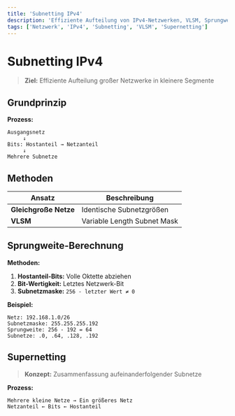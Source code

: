 ```yaml
---
title: 'Subnetting IPv4'
description: 'Effiziente Aufteilung von IPv4-Netzwerken, VLSM, Sprungweite-Berechnung und Supernetting'
tags: ['Netzwerk', 'IPv4', 'Subnetting', 'VLSM', 'Supernetting']
---
```


# Subnetting IPv4

> **Ziel:** Effiziente Aufteilung großer Netzwerke in kleinere Segmente

## Grundprinzip

**Prozess:**
```
Ausgangsnetz
     ↓
Bits: Hostanteil → Netzanteil
     ↓
Mehrere Subnetze
```

## Methoden

| Ansatz | Beschreibung |
|--------|-------------|
| **Gleichgroße Netze** | Identische Subnetzgrößen |
| **VLSM** | Variable Length Subnet Mask |

## Sprungweite-Berechnung

**Methoden:**
1. **Hostanteil-Bits:** Volle Oktette abziehen
2. **Bit-Wertigkeit:** Letztes Netzwerk-Bit
3. **Subnetzmaske:** `256 - letzter Wert ≠ 0`

**Beispiel:**
```
Netz: 192.168.1.0/26
Subnetzmaske: 255.255.255.192
Sprungweite: 256 - 192 = 64
Subnetze: .0, .64, .128, .192
```

## Supernetting

> **Konzept:** Zusammenfassung aufeinanderfolgender Subnetze

**Prozess:**
```
Mehrere kleine Netze → Ein größeres Netz
Netzanteil ← Bits ← Hostanteil
```
